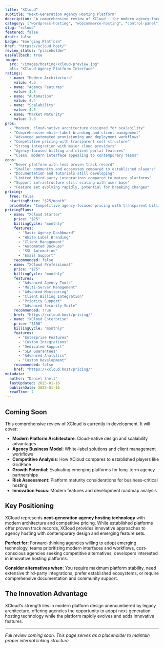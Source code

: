 ```yaml
---
title: "XCloud"
subtitle: "Next-Generation Agency Hosting Platform"
description: "A comprehensive review of XCloud - the modern agency-focused hosting platform offering automated provisioning, white-label solutions, and advanced client management for scalable WordPress hosting businesses."
category: ["wordpress-hosting", "woocommerce-hosting", "control-panel", "managed-wordpress"]
slug: "xcloud"
featured: false
draft: false
badge: "Emerging Platform"
href: "https://xcloud.host/"
review_status: "placeholder"
useFallback: true
image:
  src: "/images/hosting/xcloud-preview.jpg"
  alt: "XCloud Agency Platform Interface"
ratings:
  - name: "Modern Architecture"
    value: 4.6
  - name: "Agency Features"
    value: 4.5
  - name: "Automation"
    value: 4.4
  - name: "Scalability"
    value: 4.5
  - name: "Market Maturity"
    value: 3.8
pros:
  - "Modern, cloud-native architecture designed for scalability"
  - "Comprehensive white-label branding and client management"
  - "Advanced automated provisioning and deployment workflows"
  - "Competitive pricing with transparent cost structure"
  - "Strong integration with major cloud providers"
  - "Agency-focused billing and client portal features"
  - "Clean, modern interface appealing to contemporary teams"
cons:
  - "Newer platform with less proven track record"
  - "Smaller community and ecosystem compared to established players"
  - "Documentation and tutorials still developing"
  - "Limited third-party integrations compared to mature platforms"
  - "Support infrastructure still scaling with user base"
  - "Feature set evolving rapidly, potential for breaking changes"
pricing:
  free: false
  startingPrice: "$25/month"
  priceNote: "Competitive agency-focused pricing with transparent billing for hosting services"
pricingPlans:
  - name: "XCloud Starter"
    price: "$25"
    billingCycle: "monthly"
    features:
      - "Basic Agency Dashboard"
      - "White Label Branding"
      - "Client Management"
      - "Automated Backups"
      - "SSL Automation"
      - "Email Support"
    recommended: false
  - name: "XCloud Professional"
    price: "$75"
    billingCycle: "monthly"
    features:
      - "Advanced Agency Tools"
      - "Multi-Server Management"
      - "Advanced Monitoring"
      - "Client Billing Integration"
      - "Priority Support"
      - "Advanced Security Suite"
    recommended: true
    href: "https://xcloud.host/pricing/"
  - name: "XCloud Enterprise"
    price: "$150"
    billingCycle: "monthly"
    features:
      - "Enterprise Features"
      - "Custom Integrations"
      - "Dedicated Support"
      - "SLA Guarantees"
      - "Advanced Analytics"
      - "Custom Development"
    recommended: false
    href: "https://xcloud.host/pricing/"
metadata:
  author: "Daniel Snell"
  lastUpdated: 2025-01-16
  publishDate: 2025-01-16
  readTime: 7
---
```


## Coming Soon

This comprehensive review of XCloud is currently in development. It will cover:

- **Modern Platform Architecture**: Cloud-native design and scalability advantages
- **Agency Business Model**: White-label solutions and client management workflows
- **Competitive Analysis**: How XCloud compares to established players like GridPane
- **Growth Potential**: Evaluating emerging platforms for long-term agency partnerships
- **Risk Assessment**: Platform maturity considerations for business-critical hosting
- **Innovation Focus**: Modern features and development roadmap analysis

## Key Positioning

XCloud represents **next-generation agency hosting technology** with modern architecture and competitive pricing. While established platforms offer proven track records, XCloud provides innovative approaches to agency hosting with contemporary design and emerging feature sets.

**Perfect for:** Forward-thinking agencies willing to adopt emerging technology, teams prioritizing modern interfaces and workflows, cost-conscious agencies seeking competitive alternatives, developers interested in innovative hosting platforms.

**Consider alternatives when:** You require maximum platform stability, need extensive third-party integrations, prefer established ecosystems, or require comprehensive documentation and community support.

## The Innovation Advantage

XCloud's strength lies in modern platform design unencumbered by legacy architecture, offering agencies the opportunity to adopt next-generation hosting technology while the platform rapidly evolves and adds innovative features.

---

*Full review coming soon. This page serves as a placeholder to maintain proper internal linking structure.*